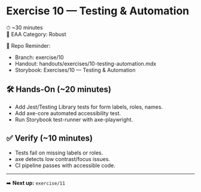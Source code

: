 # Exercise 10 — Testing & Automation  
⏱ ~30 minutes  
📖 EAA Category: Robust  

📂 Repo Reminder:  
- Branch: exercise/10  
- Handout: handouts/exercises/10-testing-automation.mdx  
- Storybook: Exercises/10 — Testing & Automation  

## 🛠 Hands-On (~20 minutes)  
- Add Jest/Testing Library tests for form labels, roles, names.  
- Add axe-core automated accessibility test.  
- Run Storybook test-runner with axe-playwright.  

## ✅ Verify (~10 minutes)  
- Tests fail on missing labels or roles.  
- axe detects low contrast/focus issues.  
- CI pipeline passes with accessible code.  

---
➡️ **Next up:** `exercise/11`